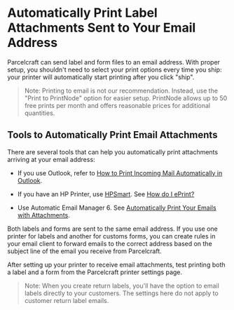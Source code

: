 # Automatically Print Label Attachments Sent to Your Email Address

Parcelcraft can send label and form files to an email address. With proper setup, you shouldn't need to select your print options every time you ship: your printer will automatically start printing after you click "ship".

> Note: Printing to email is not our recommendation. Instead, use the "Print to PrintNode" option for easier setup. PrintNode allows up to 50 free prints per month and offers reasonable prices for additional quantities. 

## Tools to Automatically Print Email Attachments

There are several tools that can help you automatically print attachments arriving at your email address:

- If you use Outlook, refer to [How to Print Incoming Mail Automatically in Outlook](https://www.lifewire.com/automatically-print-incoming-mail-outlook-1173140).

- If you have an HP Printer, use [HPSmart](https://www.hpsmart.com/). See [How do I ePrint?](https://www.hpsmart.com/us/en/cms/HPC/ePrint)

- Use Automatic Email Manager 6. See [Automatically Print Your Emails with Attachments](https://www.automatic-email-manager.com/feature-print-email-body-and-attachments).

Both labels and forms are sent to the same email address. If you use one printer for labels and another for customs forms, you can create rules in your email client to forward emails to the correct address based on the subject line of the email you receive from Parcelcraft.

After setting up your printer to receive email attachments, test printing both a label and a form from the Parcelcraft printer settings page.

> Note: When you create return labels, you'll have the option to email labels directly to your customers. The settings here do not apply to customer return label emails.


